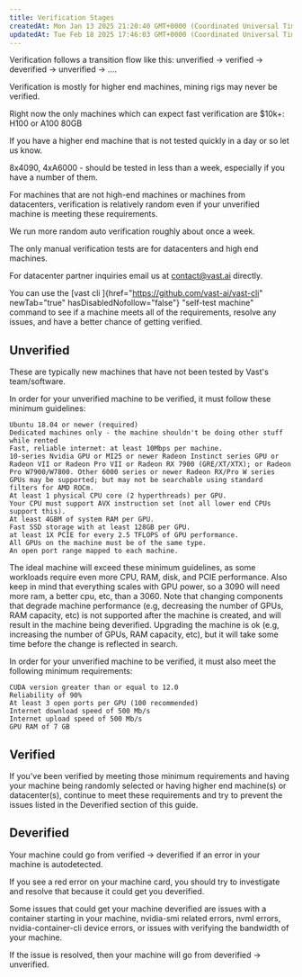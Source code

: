 ```yaml
---
title: Verification Stages
createdAt: Mon Jan 13 2025 21:20:40 GMT+0000 (Coordinated Universal Time)
updatedAt: Tue Feb 18 2025 17:46:03 GMT+0000 (Coordinated Universal Time)
---
```


Verification follows a transition flow like this: unverified -> verified -> deverified -> unverified -> ....

Verification is mostly for higher end machines, mining rigs may never be verified.

Right now the only machines which can expect fast verification are $10k+: H100 or A100 80GB

If you have a higher end machine that is not tested quickly in a day or so let us know.

8x4090, 4xA6000 - should be tested in less than a week, especially if you have a number of them.

For machines that are not high-end machines or machines from datacenters, verification is relatively random even if your unverified machine is meeting these requirements.

We run more random auto verification roughly about once a week.

The only manual verification tests are for datacenters and high end machines.

For datacenter partner inquiries email us at [contact@vast.ai](mailto\:contact@vast.ai) directly.

You can use the [vast cli ]{href="https://github.com/vast-ai/vast-cli" newTab="true" hasDisabledNofollow="false"} "self-test machine" command to see if a machine meets all of the requirements, resolve any issues, and have a better chance of getting verified.&#x20;

## Unverified

These are typically new machines that have not been tested by Vast's team/software.

In order for your unverified machine to be verified, it must follow these minimum guidelines:

```text
Ubuntu 18.04 or newer (required)
Dedicated machines only - the machine shouldn't be doing other stuff while rented
Fast, reliable internet: at least 10Mbps per machine.
10-series Nvidia GPU or MI25 or newer Radeon Instinct series GPU or Radeon VII or Radeon Pro VII or Radeon RX 7900 (GRE/XT/XTX); or Radeon Pro W7900/W7800. Other 6000 series or newer Radeon RX/Pro W series GPUs may be supported; but may not be searchable using standard filters for AMD ROCm.
At least 1 physical CPU core (2 hyperthreads) per GPU.
Your CPU must support AVX instruction set (not all lower end CPUs support this).
At least 4GBM of system RAM per GPU.
Fast SSD storage with at least 128GB per GPU.
at least 1X PCIE for every 2.5 TFLOPS of GPU performance.
All GPUs on the machine must be of the same type.
An open port range mapped to each machine.
```

The ideal machine will exceed these minimum guidelines, as some workloads require even more CPU, RAM, disk, and PCIE performance. Also keep in mind that everything scales with GPU power, so a 3090 will need more ram, a better cpu, etc, than a 3060.
Note that changing components that degrade machine performance (e.g, decreasing the number of GPUs, RAM capacity, etc) is not supported after the machine is created, and will result in the machine being deverified. Upgrading the machine is ok (e.g, increasing the number of GPUs, RAM capacity, etc), but it will take some time before the change is reflected in search.

In order for your unverified machine to be verified, it must also meet the following minimum requirements:

```text
CUDA version greater than or equal to 12.0
Reliability of 90%
At least 3 open ports per GPU (100 recommended)
Internet download speed of 500 Mb/s
Internet upload speed of 500 Mb/s
GPU RAM of 7 GB
```

## Verified

If you've been verified by meeting those minimum requirements and having your machine being randomly selected or having higher end machine(s) or datacenter(s), continue to meet these requirements and try to prevent the issues listed in the Deverified section of this guide.

## Deverified

Your machine could go from verified -> deverified if an error in your machine is autodetected.

If you see a red error on your machine card, you should try to investigate and resolve that because it could get you deverified.

Some issues that could get your machine deverified are issues with a container starting in your machine, nvidia-smi related errors, nvml errors, nvidia-container-cli device errors, or issues with verifying the bandwidth of your machine.

If the issue is resolved, then your machine will go from deverified -> unverified.
